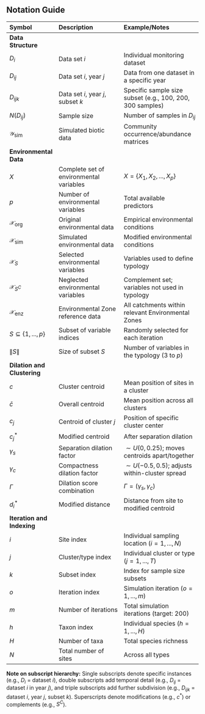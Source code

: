 ## Notation Guide

| Symbol | Description | Example/Notes |
|:-------|:------------|:--------------|
| **Data Structure** | | |
| $D_{i}$ | Data set $i$ | Individual monitoring dataset |
| $D_{ij}$ | Data set $i$, year $j$ | Data from one dataset in a specific year |
| $D_{ijk}$ | Data set $i$, year $j$, subset $k$ | Specific sample size subset (e.g., 100, 200, 300 samples) |
| $N(D_{ij})$ | Sample size | Number of samples in $D_{ij}$ |
| $\mathcal{Y}_{\text{sim}}$ | Simulated biotic data | Community occurrence/abundance matrices |
| **Environmental Data** | | |
| $X$ | Complete set of environmental variables | $X = \{X_{1}, X_{2}, ..., X_{p}\}$ |
| $p$ | Number of environmental variables | Total available predictors |
| $\mathcal{X}_{\text{org}}$ | Original environmental data | Empirical environmental conditions |
| $\mathcal{X}_{\text{sim}}$ | Simulated environmental data | Modified environmental conditions |
| $\mathcal{X}_{S}$ | Selected environmental variables | Variables used to define typology |
| $\mathcal{X}_{S^{C}}$ | Neglected environmental variables | Complement set; variables not used in typology |
| $\mathcal{X}_{\text{enz}}$ | Environmental Zone reference data | All catchments within relevant Environmental Zones |
| $S \subseteq \{1,...,p\}$ | Subset of variable indices | Randomly selected for each iteration |
| $\|S\|$ | Size of subset $S$ | Number of variables in the typology (3 to $p$) |
| **Dilation and Clustering** | | |
| $c$ | Cluster centroid | Mean position of sites in a cluster |
| $\bar{c}$ | Overall centroid | Mean position across all clusters |
| $c_{j}$ | Centroid of cluster $j$ | Position of specific cluster center |
| $c_{j}^{*}$ | Modified centroid | After separation dilation |
| $\gamma_{s}$ | Separation dilation factor | $\sim U(0, 0.25)$; moves centroids apart/together |
| $\gamma_{c}$ | Compactness dilation factor | $\sim U(-0.5, 0.5)$; adjusts within-cluster spread |
| $\Gamma$ | Dilation score combination | $\Gamma = (\gamma_{s}, \gamma_{c})$ |
| $d_{i}^{*}$ | Modified distance | Distance from site to modified centroid |
| **Iteration and Indexing** | | |
| $i$ | Site index | Individual sampling location ($i = 1, ..., N$) |
| $j$ | Cluster/type index | Individual cluster or type ($j = 1, ..., T$) |
| $k$ | Subset index | Index for sample size subsets |
| $o$ | Iteration index | Simulation iteration ($o = 1, ..., m$) |
| $m$ | Number of iterations | Total simulation iterations (target: 200) |
| $h$ | Taxon index | Individual species ($h = 1, ..., H$) |
| $H$ | Number of taxa | Total species richness |
| $N$ | Total number of sites | Across all types |

**Note on subscript hierarchy:** Single subscripts denote specific instances (e.g., $D_{i}$ = dataset $i$), double subscripts add temporal detail (e.g., $D_{ij}$ = dataset $i$ in year $j$), and triple subscripts add further subdivision (e.g., $D_{ijk}$ = dataset $i$, year $j$, subset $k$). Superscripts denote modifications (e.g., $c^{*}$) or complements (e.g., $S^{C}$).
